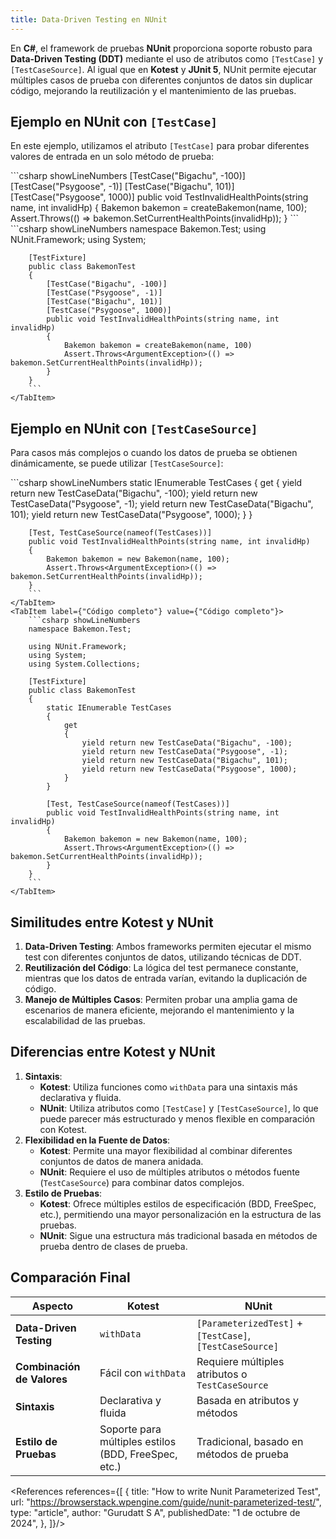 ```yaml
---
title: Data-Driven Testing en NUnit
---
```


<ReadingTime/>

En **C#**, el framework de pruebas **NUnit** proporciona soporte robusto para **Data-Driven Testing (DDT)** mediante el uso de atributos como `[TestCase]` y `[TestCaseSource]`. Al igual que en **Kotest** y **JUnit 5**, NUnit permite ejecutar múltiples casos de prueba con diferentes conjuntos de datos sin duplicar código, mejorando la reutilización y el mantenimiento de las pruebas.

## Ejemplo en NUnit con `[TestCase]`

En este ejemplo, utilizamos el atributo `[TestCase]` para probar diferentes valores de entrada en un solo método de prueba:

<Tabs>
    <TabItem label={"Código esencial"} value={"Código esencial"}>
        ```csharp showLineNumbers
        [TestCase("Bigachu", -100)]
        [TestCase("Psygoose", -1)]
        [TestCase("Bigachu", 101)]
        [TestCase("Psygoose", 1000)]
        public void TestInvalidHealthPoints(string name, int invalidHp)
        {
            Bakemon bakemon = createBakemon(name, 100);
            Assert.Throws<ArgumentException>(() => bakemon.SetCurrentHealthPoints(invalidHp));
        }
        ```
    </TabItem>
    <TabItem label={"Código completo"} value={"Código completo"}>
        ```csharp showLineNumbers
        namespace Bakemon.Test;
        using NUnit.Framework;
        using System;

        [TestFixture]
        public class BakemonTest
        {
            [TestCase("Bigachu", -100)]
            [TestCase("Psygoose", -1)]
            [TestCase("Bigachu", 101)]
            [TestCase("Psygoose", 1000)]
            public void TestInvalidHealthPoints(string name, int invalidHp)
            {
                Bakemon bakemon = createBakemon(name, 100)
                Assert.Throws<ArgumentException>(() => bakemon.SetCurrentHealthPoints(invalidHp));
            }
        }
        ```
    </TabItem>
</Tabs>

## Ejemplo en NUnit con `[TestCaseSource]`

Para casos más complejos o cuando los datos de prueba se obtienen dinámicamente, se puede utilizar `[TestCaseSource]`:

<Tabs>
    <TabItem label={"Código esencial"} value={"Código esencial"}>
        ```csharp showLineNumbers
        static IEnumerable TestCases
        {
            get
            {
                yield return new TestCaseData("Bigachu", -100);
                yield return new TestCaseData("Psygoose", -1);
                yield return new TestCaseData("Bigachu", 101);
                yield return new TestCaseData("Psygoose", 1000);
            }
        }

        [Test, TestCaseSource(nameof(TestCases))]
        public void TestInvalidHealthPoints(string name, int invalidHp)
        {
            Bakemon bakemon = new Bakemon(name, 100);
            Assert.Throws<ArgumentException>(() => bakemon.SetCurrentHealthPoints(invalidHp));
        }
        ```
    </TabItem>
    <TabItem label={"Código completo"} value={"Código completo"}>
        ```csharp showLineNumbers
        namespace Bakemon.Test;

        using NUnit.Framework;
        using System;
        using System.Collections;

        [TestFixture]
        public class BakemonTest
        {
            static IEnumerable TestCases
            {
                get
                {
                    yield return new TestCaseData("Bigachu", -100);
                    yield return new TestCaseData("Psygoose", -1);
                    yield return new TestCaseData("Bigachu", 101);
                    yield return new TestCaseData("Psygoose", 1000);
                }
            }

            [Test, TestCaseSource(nameof(TestCases))]
            public void TestInvalidHealthPoints(string name, int invalidHp)
            {
                Bakemon bakemon = new Bakemon(name, 100);
                Assert.Throws<ArgumentException>(() => bakemon.SetCurrentHealthPoints(invalidHp));
            }
        }
        ```
    </TabItem>
</Tabs>

## Similitudes entre Kotest y NUnit

1. **Data-Driven Testing**: Ambos frameworks permiten ejecutar el mismo test con diferentes conjuntos de datos, utilizando técnicas de DDT.
2. **Reutilización del Código**: La lógica del test permanece constante, mientras que los datos de entrada varían, evitando la duplicación de código.
3. **Manejo de Múltiples Casos**: Permiten probar una amplia gama de escenarios de manera eficiente, mejorando el mantenimiento y la escalabilidad de las pruebas.

## Diferencias entre Kotest y NUnit

1. **Sintaxis**:
     - **Kotest**: Utiliza funciones como `withData` para una sintaxis más declarativa y fluida.
     - **NUnit**: Utiliza atributos como `[TestCase]` y `[TestCaseSource]`, lo que puede parecer más estructurado y menos flexible en comparación con Kotest.
2. **Flexibilidad en la Fuente de Datos**:
     - **Kotest**: Permite una mayor flexibilidad al combinar diferentes conjuntos de datos de manera anidada.
     - **NUnit**: Requiere el uso de múltiples atributos o métodos fuente (`TestCaseSource`) para combinar datos complejos.
3. **Estilo de Pruebas**:
     - **Kotest**: Ofrece múltiples estilos de especificación (BDD, FreeSpec, etc.), permitiendo una mayor personalización en la estructura de las pruebas.
     - **NUnit**: Sigue una estructura más tradicional basada en métodos de prueba dentro de clases de prueba.

## Comparación Final

| **Aspecto**                | **Kotest**                                           | **NUnit**                                                |
|----------------------------|------------------------------------------------------|----------------------------------------------------------|
| **Data-Driven Testing**    | `withData`                                           | `[ParameterizedTest]` + `[TestCase]`, `[TestCaseSource]` |
| **Combinación de Valores** | Fácil con `withData`                                 | Requiere múltiples atributos o `TestCaseSource`          |
| **Sintaxis**               | Declarativa y fluida                                 | Basada en atributos y métodos                            |
| **Estilo de Pruebas**      | Soporte para múltiples estilos (BDD, FreeSpec, etc.) | Tradicional, basado en métodos de prueba                 |

<References references={[
    {
        title: "How to write Nunit Parameterized Test",
        url: "https://browserstack.wpengine.com/guide/nunit-parameterized-test/",
        type: "article",
        author: "Gurudatt S A",
        publishedDate: "1 de octubre de 2024",
    },
]}/>
